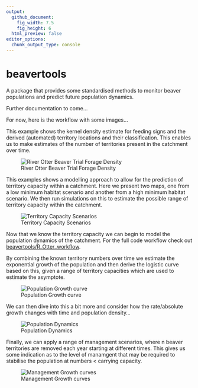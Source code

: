 ```yaml
---
output: 
  github_document:
    fig_width: 7.5
    fig_height: 6
  html_preview: false
editor_options: 
  chunk_output_type: console
---
```


# beavertools


A package that provides some standardised methods to monitor beaver populations and predict future population dynamics.

Further documentation to come...

For now, here is the workflow with some images...


This example shows the kernel density estimate for feeding signs and the derived (automated) territory locations and their classification. This enables us to make estimates of the number of territories present in the catchment over time.

![River Otter Beaver Trial Forage Density](man/figures/Otter_comb_test1.gif)


This examples shows a modelling approach to allow for the prediction of territory capacity within a catchment. Here we present two maps, one from a low minimum habitat scenario and another from a high minimum habitat scenario. We then run simulations on this to estimate the possible range of territory capacity within the catchment. 


![Territory Capacity Scenarios](R_Otter_workflow/2_Territory_simulations/plots/Lower_Upper_Capacity_maps.jpg)


Now that we know the territory capacity we can begin to model the population dynamics of the catchment. For the full code workflow check out [beavertools/R_Otter_workflow](R_Otter_workflow).

By combining the known territory numbers over time we estimate the exponential growth of the population and then derive the logistic curve based on this, given a range of territory capacities which are used to estimate the asymptote. 


![Population Growth curve](R_Otter_workflow/3_Pop_expansion_predictions/plots/TerritoryPredictionc.png)

We can then dive into this a bit more and consider how the rate/absolute growth changes with time and population density...

![Population Dynamics](R_Otter_workflow/3_Pop_expansion_predictions/plots/TerritoryDynamics.png)

Finally, we can apply a range of management scenarios, where n beaver territories are removed each year starting at different times. This gives us some indication as to the level of manamgent that may be required to stabilise the population at numbers < carrying capacity.

![Management Growth curves](R_Otter_workflow/3_Pop_expansion_predictions/plots/MgmtDynamics.png)
